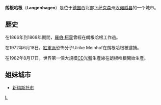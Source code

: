 {{德国城市
| 市徽图 =Image:DEU Langenhagen COA.svg
| 在德国内的位置图 = 
| 所属联邦州 = 下萨克森
| 所属行政区 = 
| 所属县 = 汉诺威县
| 坐标纬度 = 52
| 坐标纬度分 = 26
| 坐标经度 = 9
| 坐标经度分 = 44
| 海拔高度 = 51
| 面积 =71.99
| 人口 = 51,004
| 统计时间 = 2006年6月30日
| 人口密度 =708
| 邮政编码 = 30851, 30853 30855, 30839
| 电话区号 = 
| 汽车牌号 = 
| 政府地址 = 
| 政府网站 = www.langenhagen.de
|}}
'''朗根哈根'''（'''Langenhagen'''）是位于[[德国|德国]]西北部[[下萨克森|下萨克森]]州[[汉诺威县|汉诺威县]]的一个城市。

==歷史==
在1866年到1868年期間，[[羅伯·柯霍|羅伯·柯霍]]曾經在朗根哈根工作過。

在1972年6月18日，[[紅軍派|紅軍派]]恐怖分子Ulrike Meinhof在朗根哈根被逮捕。

在1982年8月17日，世界第一個大規模[[雷射唱片|CD]]光盤生產線在朗根哈根開始生產。

==姐妹城市==
*{{SLO}}[[新梅斯托市|新梅斯托市]]

{{Authority control}}
[[Category:下萨克森州市镇|L]]